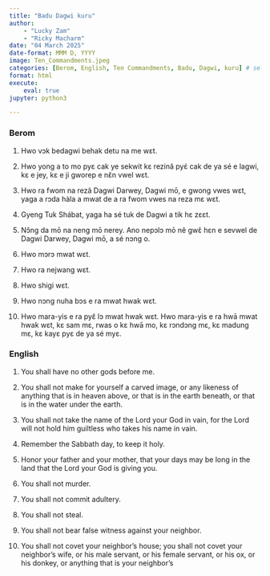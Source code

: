 ```yaml
---
title: "Badu Dagwi kuru"
author: 
    - "Lucky Zam"
    - "Ricky Macharm"
date: "04 March 2025"
date-format: MMM D, YYYY
image: Ten_Commandments.jpeg
categories: [Berom, English, Ten Commandments, Badu, Dagwi, kuru] # self-defined categories
format: html
execute:
    eval: true
jupyter: python3

---
```


:::: {.panel-tabset}

### Berom    
1. Hwo vɔk bedagwi behak detu na me wɛt.

2. Hwo yong a to mo pyɛ cak ye sekwit kɛ rezinâ pyɛ́ cak de ya sé e lagwi, kɛ e jey, kɛ e ji gworep e nɛ̂n vwel wɛt.

3. Hwo ra fwom na rezâ Dagwi Darwey, Dagwi mō, e gwong vwes wɛt, yaga a rɔda hàla a mwat de a ra fwom vwes na reza mɛ wɛt.

4. Gyeng Tuk Shábat, yaga ha sé tuk de Dagwi a tik hɛ zɛɛt.

5. Nɔ̂ng da mō na neng mō nerey. Ano nepɔlɔ mō nê gwɛ̌ hɛn e sevwel de Dagwi Darwey, Dagwi mō, a sé nɔng o.

6. Hwo mɔrɔ mwat wɛt.

7. Hwo ra nejwang wɛt.

8. Hwo shigi wɛt.

9. Hwo nɔng nuha bɔs e ra mwat hwak wɛt.

10. Hwo mara-yis e ra pyɛ̂ lɔ mwat hwak wɛt. Hwo mara-yis e ra hwā mwat hwak wɛt, kɛ sam mɛ, rwas o kɛ hwā mo, kɛ rɔndɔng mɛ, kɛ madung mɛ, kɛ kayɛ pyɛ de ya sé myɛ.


### English    
1. You shall have no other gods before me.

2. You shall not make for yourself a carved image, or any likeness of anything that is in heaven above, or that is in the earth beneath, or that is in the water under the earth.

3. You shall not take the name of the Lord your God in vain, for the Lord will not hold him guiltless who takes his name in vain.

4. Remember the Sabbath day, to keep it holy. 

5. Honor your father and your mother, that your days may be long in the land that the Lord your God is giving you.

6. You shall not murder.

7. You shall not commit adultery.

8. You shall not steal.

9. You shall not bear false witness against your neighbor.

10. You shall not covet your neighbor's house; you shall not covet your neighbor's wife, or his male servant, or his female servant, or his ox, or his donkey, or anything that is your neighbor's
::::

